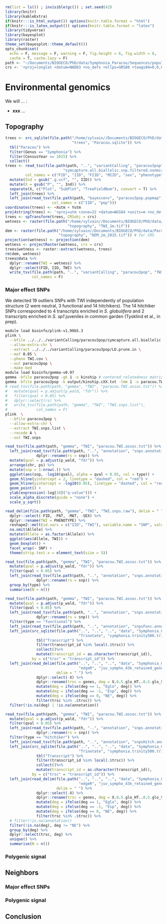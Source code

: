 ```r
rm(list = ls()) ; invisible(gc()) ; set.seed(42)
library(knitr)
library(kableExtra)
if(knitr:::is_html_output()) options(knitr.table.format = "html") 
if(knitr:::is_latex_output()) options(knitr.table.format = "latex") 
library(tidyverse)
library(bayesplot)
library(raster)
theme_set(bayesplot::theme_default())
opts_chunk$set(
  echo = F, message = F, warning = F, fig.height = 6, fig.width = 8,
  cache = T, cache.lazy = F)
path <- "~/Documents/BIOGECO/PhD/data/Symphonia_Paracou/Sequences/populationGenomics/"
crs <- '+proj=longlat +datum=NAD83 +no_defs +ellps=GRS80 +towgs84=0,0,0'
```

# Environmental genomics

We will ... :

* __xxx__ ...

## Topography

```r
trees <- src_sqlite(file.path("/home/sylvain//Documents/BIOGECO/PhD/data/Paracou/",
                              "trees", "Paracou.sqlite")) %>% 
  tbl("Paracou") %>% 
  filter(Genus == "Symphonia") %>% 
  filter(CensusYear == 2015) %>% 
  collect()
trees <- read_tsv(file.path(path, "..", "variantCalling", "paracou3pop",
                          "symcapture.all.biallelic.snp.filtered.nonmissing.paracou3pop.fam"),
         col_names = c("FID", "IID", "FIID", "MIID", "sex", "phenotype")) %>% 
  mutate(Ind = gsub(".g.vcf", "", IID)) %>% 
  mutate(X = gsub("P", "", Ind)) %>% 
  separate(X, c("Plot", "SubPlot", "TreeFieldNum"), convert = T) %>% 
  left_join(trees) %>% 
  left_join(read_tsv(file.path(path, "bayescenv", "paracou3pop.popmap"),
                     col_names = c("IID", "pop")))
coordinates(trees) <- ~Xutm + Yutm
proj4string(trees) <- '+proj=utm +zone=22 +datum=WGS84 +units=m +no_defs +ellps=WGS84 +towgs84=0,0,0'
trees <- spTransform(trees, CRSobj = crs)
wetness <- raster(file.path("/home/sylvain//Documents/BIOGECO/PhD/data/Paracou/", 
                            "topography", "TWI_1m.tif"))
dem <- raster(file.path("/home/sylvain//Documents/BIOGECO/PhD/data/Paracou/",
                        "topography", "DEM_1m_2015.tif")) # for CRS
projection(wetness) <- projection(dem)
wetness <- projectRaster(wetness, crs = crs)
trees$wetness <- raster::extract(wetness, trees)
rm(dem, wetness)
trees@data %>% 
  dplyr::rename(TWI = wetness) %>% 
  dplyr::select(FID, IID, TWI) %>% 
  write_tsv(file.path(path, "..", "variantCalling", "paracou3pop", "TWI.cov"),
            col_names = F)
```

### Major effect SNPs

We detected 19 outliers SNPs with TWI independently of population structure (2 were neutral, 3 functional and 14 hitchikers). The 14 hitchiker SNPs corresponded to 4 transcripts enriched in *S. globulifera* and 2 transcripts enriched in *S. sp1* juveniles in common garden (Tysklind et al., in prep).

```bash
module load bioinfo/plink-v1.90b5.3
plink \
  --bfile ../../../variantCalling/paracou3pop/symcapture.all.biallelic.snp.filtered.nonmissing.paracou3pop \
  --allow-extra-chr \
  --extract ../../../variantCalling/paracou3pop/LD.prune.in \
  --maf 0.05 \
  --pheno TWI.cov \
  --out paracou3pop \
  --make-bed
module load bioinfo/gemma-v0.97
gemma -bfile paracou3pop -gk 1 -o kinship # centered relatedness matrix
gemma -bfile paracou3pop -k output/kinship.cXX.txt -lmm 1 -o paracou.TWI # lmm Wald test
# read_tsv(file.path(path, "gemma", "TWI", "paracou.TWI.assoc.txt")) %>% 
#   mutate(qval = p.adjust(p_wald, "fdr")) %>% 
#   filter(qval < 0.05) %>% 
#   dplyr::select(rs) %>% 
#   write_tsv(file.path(path, "gemma", "TWI", "TWI.snps.list"),
#             col_names = F)
plink  \
  --bfile paracou3pop \
  --allow-extra-chr \
  --extract TWI.snps.list \
  --recode A \
  --out TWI.snps
```

```r
read_tsv(file.path(path, "gemma", "TWI", "paracou.TWI.assoc.txt")) %>% 
  left_join(read_tsv(file.path(path, "..", "annotation", "snps.annotation")) %>%
              dplyr::rename(rs = snp)) %>% 
  mutate(qval = p.adjust(p_wald, "fdr")) %>% 
  arrange(chr, ps) %>% 
  mutate(snp = 1:nrow(.)) %>% 
  ggplot(aes(snp, -log10(qval), alpha = qval < 0.05, col = type)) +
  geom_hline(yintercept = 2, linetype = "dashed", col = "red") +
  geom_hline(yintercept = -log10(0.05), linetype = "dashed", col = "red") +
  geom_point() +
  ylab(expression(-log[10]("q-value"))) +
  scale_alpha_discrete(guide = "none") +
  scale_y_sqrt()
```

```r
read_delim(file.path(path, "gemma", "TWI", "TWI.snps.raw"), delim = " ") %>% 
  dplyr::select(-FID, -PAT, -MAT, -SEX) %>% 
  dplyr::rename(TWI = PHENOTYPE) %>% 
  reshape2::melt(id.vars = c("IID", "TWI"), variable.name = "SNP", value.name = "Allele") %>% 
  na.omit(Allele) %>% 
  mutate(Allele = as.factor(Allele)) %>% 
  ggplot(aes(Allele, TWI)) +
  geom_boxplot() +
  facet_wrap(~ SNP) +
  theme(strip.text.x = element_text(size = 5))
```

```r
read_tsv(file.path(path, "gemma", "TWI", "paracou.TWI.assoc.txt")) %>% 
  mutate(qval = p.adjust(p_wald, "fdr")) %>%
  filter(qval < 0.05) %>% 
  left_join(read_tsv(file.path(path, "..", "annotation", "snps.annotation")) %>%
              dplyr::rename(rs = snp)) %>% 
  group_by(type) %>% 
  summarise(N = n())

read_tsv(file.path(path, "gemma", "TWI", "paracou.TWI.assoc.txt")) %>% 
  mutate(qval = p.adjust(p_wald, "fdr")) %>%
  filter(qval < 0.05) %>% 
  left_join(read_tsv(file.path(path, "..", "annotation", "snps.annotation")) %>%
              dplyr::rename(rs = snp)) %>% 
  filter(type == "functional") %>% 
  left_join(read_tsv(file.path(path, "..", "annotation", "snpsFunc.annotation"))) %>% 
  left_join(src_sqlite(file.path("..", "..", "..", "data", "Symphonia_Genomic", "Niklas_transcripts",
                                 "Trinotate", "symphonia.trinity500.trinotate.sqlite")) %>% 
              tbl("Transcript") %>% 
              filter(transcript_id %in% local(.$trsc)) %>% 
              collect()%>% 
              mutate(transcript_id = as.character(transcript_id)), 
            by = c("trsc" = "transcript_id")) %>% 
  left_join(read_delim(file.path("..", "..", "..", "data", "Symphonia_Genomic", "Niklas_transcripts",
                                 "edgeR", "juv_sympho_43k_retained_genes_DecisionTest.txt"),
                       delim = " ") %>% 
              dplyr::select(-X) %>% 
              dplyr::rename(trsc = genes, deg = X.0.5.glo_HT..0.5.glo_SF.0.5.sp1_HT.0.5.sp1_SF) %>%
              mutate(deg = ifelse(deg == 1, "Eglo", deg)) %>% 
              mutate(deg = ifelse(deg == -1, "Esp", deg)) %>% 
              mutate(deg = ifelse(deg == 0, "NE", deg)) %>% 
              filter(trsc %in% .$trsc)) %>% 
  filter(!is.na(deg) | !is.na(annotation))

read_tsv(file.path(path, "gemma", "TWI", "paracou.TWI.assoc.txt")) %>% 
  mutate(qval = p.adjust(p_wald, "fdr")) %>%
  filter(qval < 0.05) %>% 
  left_join(read_tsv(file.path(path, "..", "annotation", "snps.annotation")) %>%
              dplyr::rename(rs = snp)) %>% 
  filter(type == "hitchiker") %>% 
  left_join(read_tsv(file.path(path, "..", "annotation", "snpsHitch.annotation"))) %>% 
  left_join(src_sqlite(file.path("..", "..", "..", "data", "Symphonia_Genomic", "Niklas_transcripts",
                                 "Trinotate", "symphonia.trinity500.trinotate.sqlite")) %>% 
              tbl("Transcript") %>% 
              filter(transcript_id %in% local(.$trsc)) %>% 
              collect()%>% 
              mutate(transcript_id = as.character(transcript_id)), 
            by = c("trsc" = "transcript_id")) %>% 
  left_join(read_delim(file.path("..", "..", "..", "data", "Symphonia_Genomic", "Niklas_transcripts",
                                 "edgeR", "juv_sympho_43k_retained_genes_DecisionTest.txt"),
                       delim = " ") %>% 
              dplyr::select(-X) %>% 
              dplyr::rename(trsc = genes, deg = X.0.5.glo_HT..0.5.glo_SF.0.5.sp1_HT.0.5.sp1_SF) %>%
              mutate(deg = ifelse(deg == 1, "Eglo", deg)) %>% 
              mutate(deg = ifelse(deg == -1, "Esp", deg)) %>% 
              mutate(deg = ifelse(deg == 0, "NE", deg)) %>% 
              filter(trsc %in% .$trsc)) %>% 
  # filter(!is.na(annotation))
  filter(!is.na(deg), deg != "NE") %>% 
  group_by(deg) %>% 
  dplyr::select(trsc, deg) %>% 
  unique() %>% 
  summarise(N = n())
```

### Polygenic signal

## Neighbors

### Major effect SNPs

### Polygenic signal

## Conclusion
